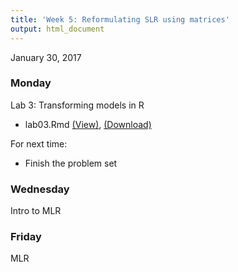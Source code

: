 ```yaml
---
title: 'Week 5: Reformulating SLR using matrices'
output: html_document
---
```


January 30, 2017

### Monday

Lab 3: Transforming models in R

* lab03.Rmd [(View)](https://github.com/math430-lu/notes/blob/master/lab03/lab03.Rmd), <a href="https://github.com/math430-lu/notes/raw/master/lab03/lab03.Rmd" download>(Download)</a>


For next time: 

* Finish the problem set

### Wednesday

Intro to MLR


### Friday

MLR

